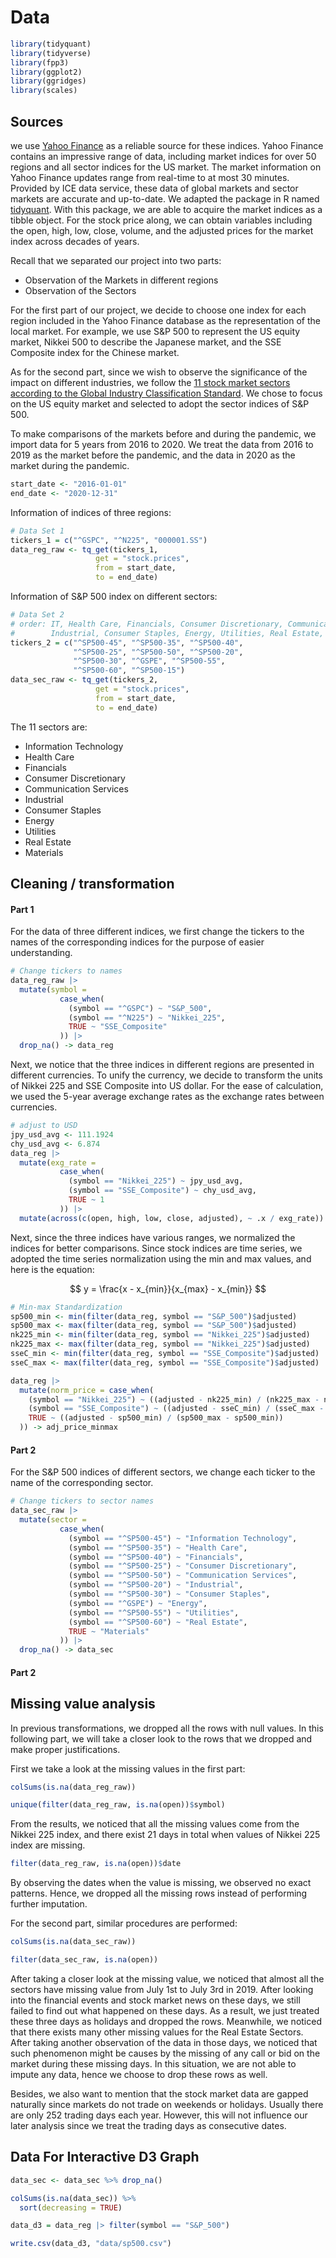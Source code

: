 # Data 

```r
library(tidyquant)
library(tidyverse)
library(fpp3)
library(ggplot2)
library(ggridges)
library(scales)
```

## Sources

we use [Yahoo Finance](https://finance.yahoo.com/) as a reliable source for these indices. 
Yahoo Finance contains an impressive range of data, including market indices for 
over 50 regions and all sector indices for the US market. The market information 
on Yahoo Finance updates range from real-time to at most 30 minutes. Provided by 
ICE data service, these data of global markets and sector markets are accurate 
and up-to-date. We adapted the package in R named 
[tidyquant](https://cran.r-project.org/web/packages/tidyquant/index.html). With 
this package, we are able to acquire the market indices as a tibble object. For 
the stock price along, we can obtain variables including the open, high, low, close, 
volume, and the adjusted prices for the market index across decades of years.

Recall that we separated our project into two parts:

- Observation of the Markets in different regions
- Observation of the Sectors

For the first part of our project, we decide to choose one index for each region 
included in the Yahoo Finance database as the representation of the local market. 
For example, we use S&P 500 to represent the US equity market, Nikkei 500 to 
describe the Japanese market, and the SSE Composite index for the Chinese market. 

As for the second part, since we wish to observe the significance of the impact on 
different industries, we follow the [11 stock market sectors according to the Global 
Industry Classification Standard](https://www.spglobal.com/marketintelligence/en/documents/112727-gics-mapbook_2018_v3_letter_digitalspreads.pdf). We chose to focus on the US equity 
market and selected to adopt the sector indices of S&P 500.

To make comparisons of the markets before and during the pandemic, we import data for 
5 years from 2016 to 2020. We treat the data from 2016 to 2019 as the market before the 
pandemic, and the data in 2020 as the market during the pandemic.

```r
start_date <- "2016-01-01"
end_date <- "2020-12-31"
```

Information of indices of three regions: 

```r
# Data Set 1
tickers_1 = c("^GSPC", "^N225", "000001.SS")
data_reg_raw <- tq_get(tickers_1, 
                   get = "stock.prices", 
                   from = start_date, 
                   to = end_date)
```

Information of S&P 500 index on different sectors:

```r
# Data Set 2
# order: IT, Health Care, Financials, Consumer Discretionary, Communication Services
#        Industrial, Consumer Staples, Energy, Utilities, Real Estate, Materials
tickers_2 = c("^SP500-45", "^SP500-35", "^SP500-40", 
              "^SP500-25", "^SP500-50", "^SP500-20", 
              "^SP500-30", "^GSPE", "^SP500-55", 
              "^SP500-60", "^SP500-15")
data_sec_raw <- tq_get(tickers_2, 
                   get = "stock.prices", 
                   from = start_date, 
                   to = end_date)
```

The 11 sectors are: 

- Information Technology
- Health Care
- Financials
- Consumer Discretionary
- Communication Services
- Industrial
- Consumer Staples
- Energy
- Utilities
- Real Estate
- Materials

## Cleaning / transformation

#### Part 1

For the data of three different indices, we first change the tickers to the names of 
the corresponding indices for the purpose of easier understanding.

```r
# Change tickers to names
data_reg_raw |> 
  mutate(symbol = 
           case_when(
             (symbol == "^GSPC") ~ "S&P_500", 
             (symbol == "^N225") ~ "Nikkei_225", 
             TRUE ~ "SSE_Composite"
           )) |>
  drop_na() -> data_reg
```

Next, we notice that the three indices in different regions are presented in different 
currencies. To unify the currency, we decide to transform the units of Nikkei 225 and SSE 
Composite into US dollar. For the ease of calculation, we used the 5-year average exchange rates
as the exchange rates between currencies. 

```r
# adjust to USD
jpy_usd_avg <- 111.1924
chy_usd_avg <- 6.874
data_reg |> 
  mutate(exg_rate = 
           case_when(
             (symbol == "Nikkei_225") ~ jpy_usd_avg, 
             (symbol == "SSE_Composite") ~ chy_usd_avg, 
             TRUE ~ 1
           )) |>
  mutate(across(c(open, high, low, close, adjusted), ~ .x / exg_rate)) -> data_reg
```

Next, since the three indices have various ranges, we normalized the indices for 
better comparisons. Since stock indices are time series, we adopted the time series 
normalization using the min and max values, and here is the equation: 

$$
y = \frac{x - x_{min}}{x_{max} - x_{min}}
$$

```r
# Min-max Standardization
sp500_min <- min(filter(data_reg, symbol == "S&P_500")$adjusted)
sp500_max <- max(filter(data_reg, symbol == "S&P_500")$adjusted)
nk225_min <- min(filter(data_reg, symbol == "Nikkei_225")$adjusted)
nk225_max <- max(filter(data_reg, symbol == "Nikkei_225")$adjusted)
sseC_min <- min(filter(data_reg, symbol == "SSE_Composite")$adjusted)
sseC_max <- max(filter(data_reg, symbol == "SSE_Composite")$adjusted)

data_reg |>
  mutate(norm_price = case_when(
    (symbol == "Nikkei_225") ~ ((adjusted - nk225_min) / (nk225_max - nk225_min)),  
    (symbol == "SSE_Composite") ~ ((adjusted - sseC_min) / (sseC_max - sseC_min)), 
    TRUE ~ ((adjusted - sp500_min) / (sp500_max - sp500_min))
  )) -> adj_price_minmax
```

#### Part 2

For the S&P 500 indices of different sectors, we change each ticker to the name of the 
corresponding sector. 

```r
# Change tickers to sector names
data_sec_raw |>
  mutate(sector = 
           case_when(
             (symbol == "^SP500-45") ~ "Information Technology", 
             (symbol == "^SP500-35") ~ "Health Care", 
             (symbol == "^SP500-40") ~ "Financials", 
             (symbol == "^SP500-25") ~ "Consumer Discretionary", 
             (symbol == "^SP500-50") ~ "Communication Services", 
             (symbol == "^SP500-20") ~ "Industrial", 
             (symbol == "^SP500-30") ~ "Consumer Staples", 
             (symbol == "^GSPE") ~ "Energy", 
             (symbol == "^SP500-55") ~ "Utilities", 
             (symbol == "^SP500-60") ~ "Real Estate", 
             TRUE ~ "Materials"
           )) |>
  drop_na() -> data_sec
```


#### Part 2

## Missing value analysis

In previous transformations, we dropped all the rows with null values. In this following 
part, we will take a closer look to the rows that we dropped and make proper justifications. 

First we take a look at the missing values in the first part:

```r
colSums(is.na(data_reg_raw))
```

```r
unique(filter(data_reg_raw, is.na(open))$symbol)
```

From the results, we noticed that all the missing values come from the Nikkei 225 
index, and there exist 21 days in total when values of Nikkei 225 index are missing. 

```r
filter(data_reg_raw, is.na(open))$date
```

By observing the dates when the value is missing, we observed no exact patterns. 
Hence, we dropped all the missing rows instead of performing further imputation. 

For the second part, similar procedures are performed:

```r
colSums(is.na(data_sec_raw))
```

```r
filter(data_sec_raw, is.na(open))
```

After taking a closer look at the missing value, we noticed that almost all the 
sectors have missing value from July 1st to July 3rd in 2019. After looking into the 
financial events and stock market news on these days, we still failed to find out 
what happened on these days. As a result, we just treated these three days as holidays and 
dropped the rows. Meanwhile, we noticed that there exists many other missing values 
for the Real Estate Sectors. After taking another observation of the data in those days, we 
noticed that such phenomenon might be causes by the missing of any call or bid on the market 
during these missing days. In this situation, we are not able to impute any data, hence we choose 
to drop these rows as well. 

Besides, we also want to mention that the stock market data are gapped naturally since markets 
do not trade on weekends or holidays. Usually there are only 252 trading days each year. However, 
this will not influence our later analysis since we treat the trading days as consecutive dates. 

## Data For Interactive D3 Graph

```r
data_sec <- data_sec %>% drop_na()

colSums(is.na(data_sec)) %>%  
  sort(decreasing = TRUE)
```

```r
data_d3 = data_reg |> filter(symbol == "S&P_500")
```

```r
write.csv(data_d3, "data/sp500.csv")
```

